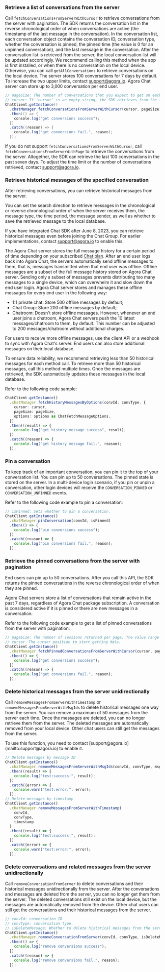 <PlatformWrapper platform="react-native">

### Retrieve a list of conversations from the server

Call `fetchConversationsFromServerWithCursor` to retrieve conversations from the server with pagination. The SDK returns the conversation list in the reverse chronological order of when conversations are active (the timestamp of the last message in the conversation). In the conversation list, each conversation object contains the conversation ID, conversation type, whether the conversation is pinned, the pinned time (the value is 0 for an unpinned conversation), and the last message in the conversation. After the conversation list is retrieved from the server, the local conversation list will be updated accordingly. We recommend calling this method when the app is first installed, or when there is no conversation on the local device. Otherwise, you can call `getAllConversations` to retrieve conversations on the local device.
The server stores 100 conversations for 7 days by default. To increase the two upper limits, contact support@agora.io. Agora Chat server can store up to 3,000 conversation per end user.

```java
// pageSize: The number of conversations that you expect to get on each page. The value range is [1,50].
// cursor: If `cursor` is an empty string, the SDK retrieves from the latest conversation.
ChatClient.getInstance()
  .chatManager.fetchConversationsFromServerWithCursor(cursor, pageSize)
  .then(() => {
    console.log("get conversions success");
  })
  .catch((reason) => {
    console.log("get conversions fail.", reason);
  });
```

If you do not support `fetchConversationsFromServerWithCursor`, call `fetchConversationsFromServerWithPage` to retrieve the conversations from the server. Altogether, the SDK can retrieve the last 100 conversations in the past seven days. To adjust the time limit or the number of conversations retrieved, contact support@agora.io.

### Retrieve historical messages of the specified conversation

After retrieving conversations, you can retrieve historical messages from the server.

You can set the search direction to retrieve messages in the chronological or reverse chronological order of when the server receives them, the message type, the time period, the message sender, as well as whether to save the retrieved message to the local database.

If you have integrated Chat SDK after June 8, 2023, you can retrieve historical messages even before joining the Chat Group. For earlier implementations, contact [support@agora.io](mailto:support@agora.io) to enable this.

The Agora Chat server stores the full message history for a certain period of time depending on your subscribed [Chat plan](../../reference/message-overview#limitations-of-message-storage-duration). After an end user logs back into Agora Chat, the servers  automatically send offline messages to them, that is, messages transmitted when that end user was offline. Offline messages are a subset of the full message history stored on Agora Chat server. Sending only a subset of messages prevents distributing too many messages to a single device, which can overwhelm it and slow down the end user login. Agora Chat server stores and manages these offline messages for every end user in the following way:

- 1:1 private chat: Store 500 offline messages by default;
- Chat Group: Store 200 offline messages by default;
- Chatroom: Doesn't store offline messages. However, whenever an end user joins a chatroom, Agora Chat servers push the 10 latest messages/chatroom to them, by default. This number can be adjusted to 200 messages/chatroom without additional charges.

For users to receive more offline messages, use the client API or a webhook to sync with Agora Chat's server. End users can also store additional messages on their local database.

To ensure data reliability, we recommend retrieving less than 50 historical messages for each method call. To retrieve more than 50 historical messages, call this method multiple times. Once the messages are retrieved, the SDK automatically updates these messages in the local database.

Refer to the following code sample:

```typescript
ChatClient.getInstance()
  .chatManager.fetchHistoryMessagesByOptions(convId, convType, {
    cursor: cursor,
    pageSize: pageSize,
    options: options as ChatFetchMessageOptions,
  })
  .then((result) => {
    console.log("get history message success", result);
  })
  .catch((reason) => {
    console.log("get history message fail.", reason);
  });
```

### Pin a conversation

To keep track of an important conversation, you can pin it to the top of your conversation list. You can pin up to 50 conversations.  The pinned state is stored on the server. In a multi-device login scenario, if you pin or unpin a conversation, other login devices will receive the `CONVERSATION_PINNED` or `CONVERSATION_UNPINNED` events.

Refer to the following code example to pin a conversation:

```typescript
// isPinned: Sets whether to pin a conversation.
ChatClient.getInstance()
  .chatManager.pinConversation(convId, isPinned)
  .then(() => {
    console.log("pin conversions success");
  })
  .catch((reason) => {
    console.log("pin conversions fail.", reason);
  });
```


### Retrieve the pinned conversations from the server with pagination

End users can pin up to 50 conversations. After you call this API, the SDK returns the pinned conversations in the reverse chronological order of when they are pinned.

Agora Chat servers store a list of conversations that remain active in the past 7 days, regardless of Agora Chat package subscription. A conversation is considered active if it is pinned or there are new messages in a conversation.

Refer to the following code example to get a list of pinned conversations from the server with pagination:

```typescript
// pageSize: The number of sessions returned per page. The value range is [1,50]。
// cursor：The cursor position to start getting data.
ChatClient.getInstance()
  .chatManager.fetchPinnedConversationsFromServerWithCursor(cursor, pageSize)
  .then(() => {
    console.log("get conversions success");
  })
  .catch((reason) => {
    console.log("get conversions fail.", reason);
  });
```


### Delete historical messages from the server unidirectionally

Call `removeMessagesFromServerWithTimestamp` or `removeMessagesFromServerWithMsgIds` to delete historical messages one way from the server. You can remove a maximum of 50 messages from the server each time. Once the messages are deleted, you can no longer retrieve them from the server. The deleted messages are automatically removed from your local device. Other chat users can still get the messages from the server.

<div class="alert note">To use this function, you need to contact [support@agora.io](mailto:support@agora.io) to enable it.</div>

```typescript
// Delete messages by message ID
ChatClient.getInstance()
  .chatManager.removeMessagesFromServerWithMsgIds(convId, convType, msgIds)
  .then((result) => {
    console.log("test:success:", result);
  })
  .catch((error) => {
    console.warn("test:error:", error);
  });
// Delete messages by timestamp
ChatClient.getInstance()
  .chatManager.removeMessagesFromServerWithTimestamp(
    convId,
    convType,
    timestamp
  )
  .then((result) => {
    console.log("test:success:", result);
  })
  .catch((error) => {
    console.warn("test:error:", error);
  });
```

### Delete conversations and related messages from the server unidirectionally

Call `removeConversationFromServer` to delete conversations and their historical messages unidirectionally from the server. After the conversations and messages are deleted from the server, you can no longer get them from the server. The deleted conversations still exist on the local device, but the messages are automatically removed from the device. Other chat users can still get the conversations and their historical messages from the server.

```typescript
// convId: conversation ID
// convType: conversation type.
// isDeleteMessage: Whether to delete historical messages from the server with the conversation.
ChatClient.getInstance()
  .chatManager.removeConversationFromServer(convId, convType, isDeleteMessage)
  .then(() => {
    console.log("remove conversions success");
  })
  .catch((reason) => {
    console.log("remove conversions fail.", reason);
  });
```

</PlatformWrapper>
